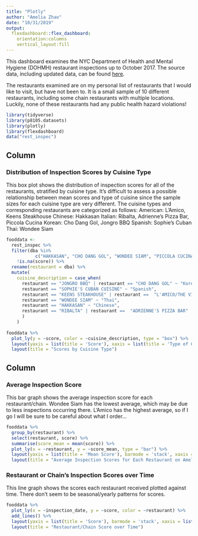 ```yaml
---
title: "Plotly"
author: "Amelia Zhao"
date: "10/31/2019"
output: 
  flexdashboard::flex_dashboard:
    orientation:columns
    vertical_layout:fill
---
```


This dashboard examines the NYC Department of Health and Mental Hygiene (DOHMH) restaurant inspections up to October 2017. The source data, including updated data, can be found [here](https://dev.socrata.com/foundry/data.cityofnewyork.us/43nn-pn8j). 


The restaurants examined are on my personal list of restaurants that I would like to visit, but have not been to. It is a small sample of 10 different restaurants, including some chain restaurants with multiple locations. Luckily, none of these restaurants had any public health hazard violations!


```r
library(tidyverse)
library(p8105.datasets)
library(plotly)
library(flexdashboard)
data("rest_inspec")
```


Column {data-width=650}
-----------------------------------------------------------------------

### Distribution of Inspection Scores by Cuisine Type
This box plot shows the distribution of inspection scores for all of the restaurants, stratified by cuisine type. It's difficult to assess a possible relationship between mean scores and type of cuisine since the sample sizes for each cuisine type are very different. 
The cuisine types and corresponding restaurants are categorized as follows: 
American: L'Amico, Keens Steakhouse
Chinese: Hakkasan
Italian: Ribalta, Adrienne's Pizza Bar, Piccola Cucina
Korean: Cho Dang Gol, Jongro BBQ
Spanish: Sophie's Cuban
Thai: Wondee Siam


```r
fooddata <-
  rest_inspec %>% 
  filter(dba %in% 
           c("HAKKASAN", "CHO DANG GOL", "WONDEE SIAM", "PICCOLA CUCINA", "ADRIENNE'S PIZZA BAR", "RIBALTA", "LOS TACOS NO.1", "SOPHIE'S CUBAN CUISINE", "KEENS STEAKHOUSE", "JONGRO BBQ", "L'AMICO/THE VINE"),
    !is.na(score)) %>% 
  rename(restaurant = dba) %>% 
  mutate(
    cuisine_description = case_when(
      restaurant == "JONGRO BBQ" | restaurant == "CHO DANG GOL" ~ "Korean",
      restaurant == "SOPHIE'S CUBAN CUISINE" ~ "Spanish",
      restaurant == "KEENS STEAKHOUSE" | restaurant ==  "L'AMICO/THE VINE" ~ "American",
      restaurant == "WONDEE SIAM" ~ "Thai",
      restaurant == "HAKKASAN" ~ "Chinese",
      restaurant == "RIBALTA" | restaurant ==  "ADRIENNE'S PIZZA BAR" | restaurant ==  "PICCOLA CUCINA" ~ "Italian"
      )
    )
    
fooddata %>% 
  plot_ly(y = ~score, color = ~cuisine_description, type = "box") %>% 
  layout(yaxis = list(title = 'Score'), xaxis = list(title = 'Type of Cuisine')) %>% 
  layout(title = "Scores by Cuisine Type")
```

Column {data-width=350}
-----------------------------------------------------------------------

### Average Inspection Score

This bar graph shows the average inspection score for each restaurant/chain. Wondee Siam has the lowest average, which may be due to less inspections occurring there. L'Amico has the highest average, so if I go I will be sure to be careful about what I order...

```r
fooddata %>%
  group_by(restaurant) %>% 
  select(restaurant, score) %>% 
  summarise(score_mean = mean(score)) %>% 
  plot_ly(x = ~restaurant, y = ~score_mean, type = "bar") %>%
  layout(yaxis = list(title = 'Mean Score'), barmode = 'stack', xaxis = list(title = 'Restaurant Name')) %>% 
  layout(title = "Average Inspection Scores for Each Restaurant on Amelia's List")
```

### Restaurant or Chain's Inspection Scores over Time
This line graph shows the scores each restaurant received plotted against time. There don't seem to be seasonal/yearly patterns for scores. 


```r

fooddata %>% 
  plot_ly(x = ~inspection_date, y = ~score, color = ~restaurant) %>% 
  add_lines() %>% 
  layout(yaxis = list(title = 'Score'), barmode = 'stack', xaxis = list(title = 'Restaurant Name')) %>% 
  layout(title = "Restaurant/Chain Score over Time")

```




